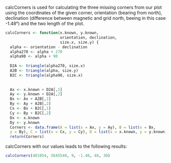 calcCorners is used for calculating the three missing corners from our plot 
using the coordinates of the given corner, orientation (bearing from north), 
declination (difference between magnetic and grid north, beeing in this case 
-1.48°) and the two length of the plot.

```r
calcCorners <- function(x.known, y.known, 
                        orientation, declination,
                        size.x, size.y) {
  alpha <- orientation - declination
  alpha270 <- alpha + 270
  alpha90 <- alpha + 90
  
  D2A <- triangle(alpha270, size.x)
  A2B <- triangle(alpha, size.y)
  B2C <- triangle(alpha90, size.x)
  
  
  Ax <- x.known + D2A[,1]
  Ay <- y.known + D2A[,2]
  Bx <- Ax + A2B[,1]
  By <- Ay + A2B[,2]
  Cx <- Bx + B2C[,1]
  Cy <- By + B2C[,2]
  Dx <- x.known
  Dy <- y.known
  Corners <- data.frame(A = list(x = Ax, y = Ay), B = list(x = Bx, 
  y = By), C = list(x = Cx, y = Cy), D = list(x = x.known, y = y.known))
  return(Corners)
```

calcCorners with our values leads to the following results:

```r
calcCorners(481054, 5645540, 9, -1.48, 48, 30)
```